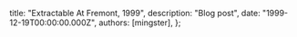 
  title: "Extractable At Fremont, 1999",
  description: "Blog post",
  date: "1999-12-19T00:00:00.000Z",
  authors: [mingster],
};

<p><a href="/img/DCP_1037.jpg"><img style="clear:all;float:left;cursor:hand;margin:0 10px 10px 0;" alt="" src="/img/DCP_1037.jpg" /></a></p>
